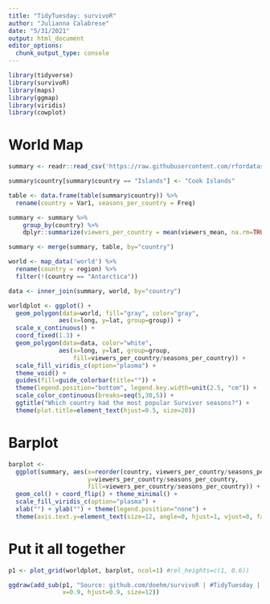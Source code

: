 ```yaml
---
title: "TidyTuesday: survivoR"
author: "Julianna Calabrese"
date: "5/31/2021"
output: html_document
editor_options: 
  chunk_output_type: console
---
```


```r
library(tidyverse)
library(survivoR)
library(maps)
library(ggmap)
library(viridis)
library(cowplot)
```

# World Map

```r
summary <- readr::read_csv('https://raw.githubusercontent.com/rfordatascience/tidytuesday/master/data/2021/2021-06-01/summary.csv')

summary$country[summary$country == "Islands"] <- "Cook Islands"

table <- data.frame(table(summary$country)) %>%
  rename(country = Var1, seasons_per_country = Freq)

summary <- summary %>%
    group_by(country) %>%
    dplyr::summarize(viewers_per_country = mean(viewers_mean, na.rm=TRUE))

summary <- merge(summary, table, by="country")

world <- map_data('world') %>%
  rename(country = region) %>%
  filter(!(country == "Antarctica"))

data <- inner_join(summary, world, by="country")

worldplot <- ggplot() +
  geom_polygon(data=world, fill="gray", color="gray", 
              aes(x=long, y=lat, group=group)) +
  scale_x_continuous() +
  coord_fixed(1.3) +
  geom_polygon(data=data, color="white",
              aes(x=long, y=lat, group=group, 
                  fill=viewers_per_country/seasons_per_country)) +
  scale_fill_viridis_c(option="plasma") +
  theme_void() +
  guides(fill=guide_colorbar(title="")) +
  theme(legend.position="bottom", legend.key.width=unit(2.5, "cm")) +
  scale_color_continuous(breaks=seq(5,30,5)) +
  ggtitle("Which country had the most popular Survivor seasons?") +
  theme(plot.title=element_text(hjust=0.5, size=20))
```

# Barplot

```r
barplot <- 
  ggplot(summary, aes(x=reorder(country, viewers_per_country/seasons_per_country),
                      y=viewers_per_country/seasons_per_country,
                      fill=viewers_per_country/seasons_per_country)) + 
  geom_col() + coord_flip() + theme_minimal() +
  scale_fill_viridis_c(option="plasma") +
  xlab("") + ylab("") + theme(legend.position="none") +
  theme(axis.text.y=element_text(size=12, angle=0, hjust=1, vjust=0, face="plain"))
```

# Put it all together

```r
p1 <- plot_grid(worldplot, barplot, ncol=1) #rel_heights=c(1, 0.6))

ggdraw(add_sub(p1, "Source: github.com/doehm/survivoR | #TidyTuesday | @jrosecalabrese", 
               x=0.9, hjust=0.9, size=12))
```
